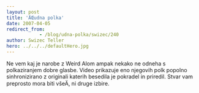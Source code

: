 ```yaml
---
layout: post
title: 'ÄŒudna polka'
date: 2007-04-05
redirect_from: 
            - /blog/udna-polka/swizec/240
author: Swizec Teller
hero: ../../../defaultHero.jpg
---
```

Ne vem kaj je narobe z Weird Alom ampak nekako ne odneha s polkaziranjem dobre glasbe. Video prikazuje eno njegovih polk popolno sinhronizirano z originali katerih besedila je pokradel in priredil. Stvar vam preprosto mora biti všeÄ, ni druge izbire.